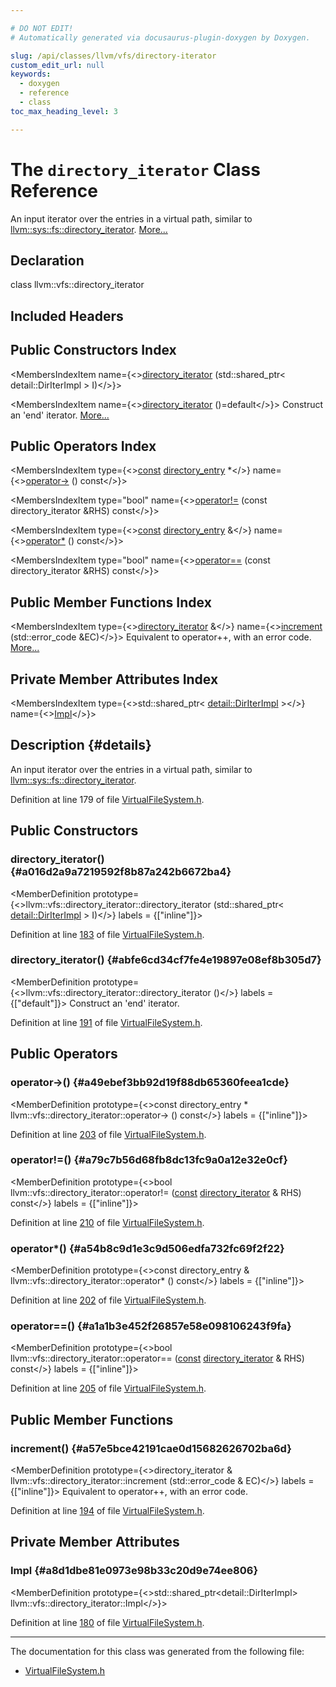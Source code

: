 ```yaml
---

# DO NOT EDIT!
# Automatically generated via docusaurus-plugin-doxygen by Doxygen.

slug: /api/classes/llvm/vfs/directory-iterator
custom_edit_url: null
keywords:
  - doxygen
  - reference
  - class
toc_max_heading_level: 3

---
```





# The `directory_iterator` Class Reference

<DoxygenPage pluginConfig={pluginConfig}>

An input iterator over the entries in a virtual path, similar to <a href="/docs/api/classes/llvm/sys/fs/directory-iterator">llvm::sys::fs::directory&#95;iterator</a>. <a href="#details">More...</a>

## Declaration

<CodeBlock>class llvm::vfs::directory_iterator</CodeBlock>

## Included Headers

<IncludesList>
<IncludesListItem
  filePath="llvm/Support/VirtualFileSystem.h"
  permalink="/docs/api/files/include/include/llvm/include/llvm/support/virtualfilesystem-h"
  isLocal="true" />
</IncludesList>

## Public Constructors Index

<MembersIndex>

<MembersIndexItem
  name={<><a href="#a016d2a9a7219592f8b87a242b6672ba4">directory&#95;iterator</a> (std::shared&#95;ptr&lt; detail::DirIterImpl &gt; I)</>}>
</MembersIndexItem>

<MembersIndexItem
  name={<><a href="#abfe6cd34cf7fe4e19897e08ef8b305d7">directory&#95;iterator</a> ()=default</>}>
Construct an &#39;end&#39; iterator. <a href="#abfe6cd34cf7fe4e19897e08ef8b305d7">More...</a>
</MembersIndexItem>

</MembersIndex>

## Public Operators Index

<MembersIndex>

<MembersIndexItem
  type={<><a href="/docs/api/files/lib/lib/target/lib/target/aarch64/aarch64promoteconstant-cpp/#a90f8350fecae261c25be85d38b451bff">const</a> <a href="/docs/api/classes/llvm/vfs/directory-entry">directory&#95;entry</a> &#42;</>}
  name={<><a href="#a49ebef3bb92d19f88db65360feea1cde">operator-&gt;</a> () const</>}>
</MembersIndexItem>

<MembersIndexItem
  type="bool"
  name={<><a href="#a79c7b56d68fb8dc13fc9a0a12e32e0cf">operator!=</a> (const directory&#95;iterator &amp;RHS) const</>}>
</MembersIndexItem>

<MembersIndexItem
  type={<><a href="/docs/api/files/lib/lib/target/lib/target/aarch64/aarch64promoteconstant-cpp/#a90f8350fecae261c25be85d38b451bff">const</a> <a href="/docs/api/classes/llvm/vfs/directory-entry">directory&#95;entry</a> &amp;</>}
  name={<><a href="#a54b8c9d1e3c9d506edfa732fc69f2f22">operator&#42;</a> () const</>}>
</MembersIndexItem>

<MembersIndexItem
  type="bool"
  name={<><a href="#a1a1b3e452f26857e58e098106243f9fa">operator==</a> (const directory&#95;iterator &amp;RHS) const</>}>
</MembersIndexItem>

</MembersIndex>

## Public Member Functions Index

<MembersIndex>

<MembersIndexItem
  type={<><a href="/docs/api/classes/llvm/vfs/directory-iterator">directory&#95;iterator</a> &amp;</>}
  name={<><a href="#a57e5bce42191cae0d15682626702ba6d">increment</a> (std::error&#95;code &amp;EC)</>}>
Equivalent to operator++, with an error code. <a href="#a57e5bce42191cae0d15682626702ba6d">More...</a>
</MembersIndexItem>

</MembersIndex>

## Private Member Attributes Index

<MembersIndex>

<MembersIndexItem
  type={<>std::shared&#95;ptr&lt; <a href="/docs/api/structs/llvm/vfs/detail/diriterimpl">detail::DirIterImpl</a> &gt;</>}
  name={<><a href="#a8d1dbe81e0973e98b33c20d9e74ee806">Impl</a></>}>
</MembersIndexItem>

</MembersIndex>

## Description {#details}

An input iterator over the entries in a virtual path, similar to <a href="/docs/api/classes/llvm/sys/fs/directory-iterator">llvm::sys::fs::directory&#95;iterator</a>.

Definition at line 179 of file <a href="/docs/api/files/include/include/llvm/include/llvm/support/virtualfilesystem-h">VirtualFileSystem.h</a>.

<SectionDefinition>

## Public Constructors

### directory&#95;iterator() {#a016d2a9a7219592f8b87a242b6672ba4}

<MemberDefinition
  prototype={<>llvm::vfs::directory&#95;iterator::directory&#95;iterator (std::shared&#95;ptr&lt; <a href="/docs/api/structs/llvm/vfs/detail/diriterimpl">detail::DirIterImpl</a> &gt; I)</>}
  labels = {["inline"]}>

Definition at line <a href="/docs/api/files/include/include/llvm/include/llvm/support/virtualfilesystem-h/#l00183">183</a> of file <a href="/docs/api/files/include/include/llvm/include/llvm/support/virtualfilesystem-h">VirtualFileSystem.h</a>.
</MemberDefinition>

### directory&#95;iterator() {#abfe6cd34cf7fe4e19897e08ef8b305d7}

<MemberDefinition
  prototype={<>llvm::vfs::directory&#95;iterator::directory&#95;iterator ()</>}
  labels = {["default"]}>
Construct an &#39;end&#39; iterator.

Definition at line <a href="/docs/api/files/include/include/llvm/include/llvm/support/virtualfilesystem-h/#l00191">191</a> of file <a href="/docs/api/files/include/include/llvm/include/llvm/support/virtualfilesystem-h">VirtualFileSystem.h</a>.
</MemberDefinition>

</SectionDefinition>

<SectionDefinition>

## Public Operators

### operator-&gt;() {#a49ebef3bb92d19f88db65360feea1cde}

<MemberDefinition
  prototype={<>const directory&#95;entry &#42; llvm::vfs::directory&#95;iterator::operator-&gt; () const</>}
  labels = {["inline"]}>

Definition at line <a href="/docs/api/files/include/include/llvm/include/llvm/support/virtualfilesystem-h/#l00203">203</a> of file <a href="/docs/api/files/include/include/llvm/include/llvm/support/virtualfilesystem-h">VirtualFileSystem.h</a>.
</MemberDefinition>

### operator!=() {#a79c7b56d68fb8dc13fc9a0a12e32e0cf}

<MemberDefinition
  prototype={<>bool llvm::vfs::directory&#95;iterator::operator!= (<a href="/docs/api/files/lib/lib/target/lib/target/aarch64/aarch64promoteconstant-cpp/#a90f8350fecae261c25be85d38b451bff">const</a> <a href="/docs/api/classes/llvm/vfs/directory-iterator">directory&#95;iterator</a> &amp; RHS) const</>}
  labels = {["inline"]}>

Definition at line <a href="/docs/api/files/include/include/llvm/include/llvm/support/virtualfilesystem-h/#l00210">210</a> of file <a href="/docs/api/files/include/include/llvm/include/llvm/support/virtualfilesystem-h">VirtualFileSystem.h</a>.
</MemberDefinition>

### operator&#42;() {#a54b8c9d1e3c9d506edfa732fc69f2f22}

<MemberDefinition
  prototype={<>const directory&#95;entry &amp; llvm::vfs::directory&#95;iterator::operator&#42; () const</>}
  labels = {["inline"]}>

Definition at line <a href="/docs/api/files/include/include/llvm/include/llvm/support/virtualfilesystem-h/#l00202">202</a> of file <a href="/docs/api/files/include/include/llvm/include/llvm/support/virtualfilesystem-h">VirtualFileSystem.h</a>.
</MemberDefinition>

### operator==() {#a1a1b3e452f26857e58e098106243f9fa}

<MemberDefinition
  prototype={<>bool llvm::vfs::directory&#95;iterator::operator== (<a href="/docs/api/files/lib/lib/target/lib/target/aarch64/aarch64promoteconstant-cpp/#a90f8350fecae261c25be85d38b451bff">const</a> <a href="/docs/api/classes/llvm/vfs/directory-iterator">directory&#95;iterator</a> &amp; RHS) const</>}
  labels = {["inline"]}>

Definition at line <a href="/docs/api/files/include/include/llvm/include/llvm/support/virtualfilesystem-h/#l00205">205</a> of file <a href="/docs/api/files/include/include/llvm/include/llvm/support/virtualfilesystem-h">VirtualFileSystem.h</a>.
</MemberDefinition>

</SectionDefinition>

<SectionDefinition>

## Public Member Functions

### increment() {#a57e5bce42191cae0d15682626702ba6d}

<MemberDefinition
  prototype={<>directory&#95;iterator &amp; llvm::vfs::directory&#95;iterator::increment (std::error&#95;code &amp; EC)</>}
  labels = {["inline"]}>
Equivalent to operator++, with an error code.

Definition at line <a href="/docs/api/files/include/include/llvm/include/llvm/support/virtualfilesystem-h/#l00194">194</a> of file <a href="/docs/api/files/include/include/llvm/include/llvm/support/virtualfilesystem-h">VirtualFileSystem.h</a>.
</MemberDefinition>

</SectionDefinition>

<SectionDefinition>

## Private Member Attributes

### Impl {#a8d1dbe81e0973e98b33c20d9e74ee806}

<MemberDefinition
  prototype={<>std::shared&#95;ptr&lt;detail::DirIterImpl&gt; llvm::vfs::directory&#95;iterator::Impl</>}>

Definition at line <a href="/docs/api/files/include/include/llvm/include/llvm/support/virtualfilesystem-h/#l00180">180</a> of file <a href="/docs/api/files/include/include/llvm/include/llvm/support/virtualfilesystem-h">VirtualFileSystem.h</a>.
</MemberDefinition>

</SectionDefinition>

<hr/>

The documentation for this class was generated from the following file:

<ul>
<li><a href="/docs/api/files/include/include/llvm/include/llvm/support/virtualfilesystem-h">VirtualFileSystem.h</a></li>
</ul>

</DoxygenPage>
